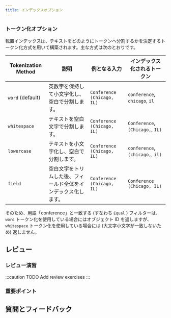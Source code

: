 ```yaml
---
title: インデックスオプション
---
```


### <i class="fa-solid fa-chalkboard"></i> トークン化オプション

転置インデックスは、テキストをどのようにトークンへ分割するかを決定するトークン化方式を用いて構築されます。主な方式は次のとおりです。

| Tokenization Method | 説明 | 例となる入力 | インデックス化されるトークン |
|---------------------|------|-------------|------------------------------|
| `word` (default)    | 英数字を保持して小文字化し、空白で分割します。 | `Conference (Chicago, IL)` | `conference`, `chicago`, `il` |
| `whitespace`        | テキストを空白文字で分割します。 | `Conference (Chicago, IL)` | `Conference`, `(Chicago,`, `IL)` |
| `lowercase`         | テキストを小文字化し、空白で分割します。 | `Conference (Chicago, IL)` | `conference`, `(chicago,`, `il)` |
| `field`             | 空白文字をトリムした後、フィールド全体をインデックス化します。 | `Conference (Chicago, IL)` | `Conference (Chicago, IL)` |

そのため、用語「conference」と一致する (すなわち `Equal` ) フィルターは、`word` トークン化を使用している場合にはオブジェクト ID を返しますが、`whitespace` トークン化を使用している場合には (大文字小文字が一致しないため) 返しません。

## <i class="fa-solid fa-square-chevron-right"></i> レビュー

### <i class="fa-solid fa-pen-to-square"></i> レビュー演習

:::caution TODO
Add review exercises
:::

### <i class="fa-solid fa-lightbulb-on"></i> 重要ポイント

## 質問とフィードバック


<DocsFeedback/>